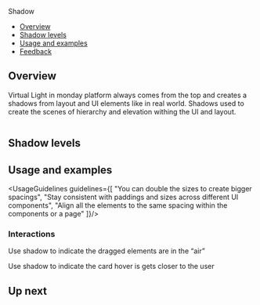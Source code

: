 
<Meta
  title="Foundations/Shadow"
/>

<!--- Component documentation -->

<ComponentName withFoundationBackground>
  Shadow
</ComponentName>

- [Overview](#overview)
- [Shadow levels](#shadow-levels)
- [Usage and examples](#usage-and-examples)
- [Feedback](#feedback)

## Overview
Virtual Light in monday platform always comes from the top and creates a shadows from layout and UI elements like in real world.
Shadows used to create the scenes of hierarchy and elevation withing the UI and layout.

  <img src={shadowsSketch} className="monday-storybook-shadow_overview-image" alt=""/>


## Shadow levels
<ShadowLevels/>

## Usage and examples
<UsageGuidelines guidelines={[
  "You can double the sizes to create bigger spacings",
  "Stay consistent with paddings and sizes across different UI components",
  "Align all the elements to the same spacing within the components or a page"
]}/>

### Interactions
Use shadow to indicate the dragged elements are in the “air”
<DragShadowExample/>

Use shadow to indicate the card hover is gets closer to the user
<CardShadowExample/>

## Up next